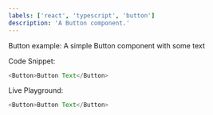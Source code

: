 ```yaml
---
labels: ['react', 'typescript', 'button']
description: 'A Button component.'
---
```



Button example: A simple Button component with some text

Code Snippet:
```js
<Button>Button Text</Button>
```


Live Playground:
```js live
<Button>Button Text</Button>
```
